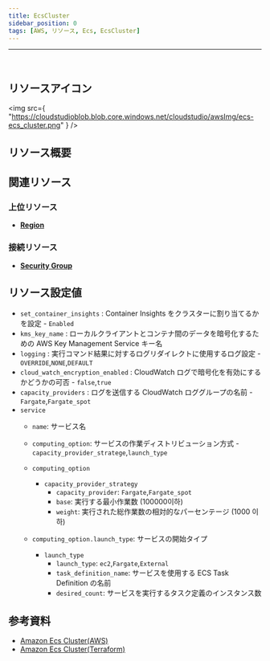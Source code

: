 ```yaml
---
title: EcsCluster
sidebar_position: 0
tags: [AWS, リソース, Ecs, EcsCluster]
---
```


<hr />
<br />

## リソースアイコン

<img
    src={
        "https://cloudstudioblob.blob.core.windows.net/cloudstudio/awsImg/ecs-ecs_cluster.png"
    }
/>

## リソース概要

## 関連リソース

### 上位リソース

-   [**Region**](https://docs.cstudio.app/ja/docs/resource/aws/Base/Region)

### 接続リソース

-   [**Security Group**](https://docs.cstudio.app/ja/docs/resource/aws/Vpc/SecurityGroup)

## リソース設定値

-   `set_container_insights` : Container Insights をクラスターに割り当てるかを設定 - `Enabled`
-   `kms_key_name` : ローカルクライアントとコンテナ間のデータを暗号化するための AWS Key Management Service キー名
-   `logging` : 実行コマンド結果に対するログリダイレクトに使用するログ設定 - `OVERRIDE`,`NONE`,`DEFAULT`
-   `cloud_watch_encryption_enabled` : CloudWatch ログで暗号化を有効にするかどうかの可否 - `false`,`true`
-   `capacity_providers` : ログを送信する CloudWatch ロググループの名前 - `Fargate`,`Fargate_spot`
-   `service`
    -   `name`:  サービス名
    -   `computing_option`: サービスの作業ディストリビューション方式 - `capacity_provider_stratege`,`launch_type`

    -   `computing_option`
        -   `capacity_provider_strategy`
            -   `capacity_provider`: `Fargate`,`Fargate_spot`
            -   `base`:  実行する最小作業数 (100000이하)
            -   `weight`:  実行された総作業数の相対的なパーセンテージ (1000 이하)

    -   `computing_option.launch_type`: サービスの開始タイプ
        -   `launch_type`
            -   `launch_type`: `ec2`,`Fargate`,`External`
            -   `task_definition_name`: サービスを使用する ECS Task Definition の名前
            -   `desired_count`: サービスを実行するタスク定義のインスタンス数

## 参考資料

-   [Amazon Ecs Cluster(AWS)](https://docs.aws.amazon.com/ko_kr/AmazonECS/latest/developerguide/clusters.html)
-   [Amazon Ecs Cluster(Terraform)](https://registry.terraform.io/providers/hashicorp/aws/latest/docs/resources/ecs_cluster)
